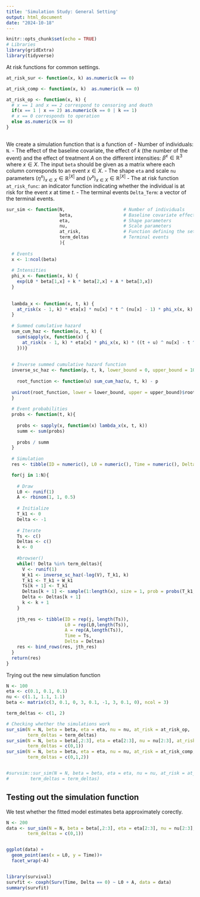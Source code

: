 ```yaml
---
title: 'Simulation Study: General Setting'
output: html_document
date: "2024-10-18"
---
```


```r
knitr::opts_chunk$set(echo = TRUE)
# Libraries
library(gridExtra)
library(tidyverse)
```

At risk functions for common settings.

```r
at_risk_sur <- function(x, k) as.numeric(k == 0)

at_risk_comp <- function(x, k)  as.numeric(k == 0)

at_risk_op <- function(x, k) {
  # x == 1 and x == 2 correspond to censoring and death
  if(x == 1 | x == 2) as.numeric(k == 0 | k == 1)
  # x == 0 corresponds to operation
  else as.numeric(k == 0)
}
 
```


We create a simulation function that is a function of
- Number of individuals: `N`.
- The effect of the baseline covariate, the effect of $k$ (the number of the event) and the effect of treatment $A$ on the different intensities: $\beta^x \in \mathbb{R}^{3}$ where $x \in X$. The input `beta` should be given as a matrix where each column corresponds to an event $x \in X$.
- The shape `eta` and scale `nu` parameters $(\eta^x)_{x \in X} \in \mathbb{R}^{|X|}$ and $(\nu^x)_{x \in X} \in \mathbb{R}^{|X|}$
- The at risk function `at_risk_func`: an indicator function indicating whether the individual is at risk for the event $x$ at time $t$.
- The terminal events `Delta_Term`: a vector of the terminal events.

```r
sur_sim <- function(N,                      # Number of individuals
                    beta,                   # Baseline covariate effects
                    eta,                    # Shape parameters
                    nu,                     # Scale parameters
                    at_risk,                # Function defining the setting
                    term_deltas             # Terminal events
                    ){
  
  # Events
  x <- 1:ncol(beta)
  
  # Intensities
  phi_x <- function(x, k) {
    exp(L0 * beta[1,x] + k * beta[2,x] + A * beta[3,x])
  }
  
  
  lambda_x <- function(x, t, k) {
    at_risk(x - 1, k) * eta[x] * nu[x] * t ^ (nu[x] - 1) * phi_x(x, k)
  } 
  
  # Summed cumulative hazard
  sum_cum_haz <- function(u, t, k) {
    sum(sapply(x, function(x) {
      at_risk(x - 1, k) * eta[x] * phi_x(x, k) * ((t + u) ^ nu[x] - t ^ nu[x])
    }))}
  
  
  # Inverse summed cumulative hazard function
  inverse_sc_haz <- function(p, t, k, lower_bound = 0, upper_bound = 100) {
    
    root_function <- function(u) sum_cum_haz(u, t, k) - p
    
  uniroot(root_function, lower = lower_bound, upper = upper_bound)$root
  }
  
  # Event probabilities
  probs <- function(t, k){
    
    probs <- sapply(x, function(x) lambda_x(x, t, k))
    summ <- sum(probs)
    
    probs / summ
  }
  
  # Simulation
  res <- tibble(ID = numeric(), L0 = numeric(), Time = numeric(), Delta = numeric(), A = numeric())

  for(j in 1:N){
    
    # Draw
    L0 <- runif(1)
    A <- rbinom(1, 1, 0.5)
    
    # Initialize
    T_k1 <- 0
    Delta <- -1
    
    # Iterate
    Ts <- c()
    Deltas <- c()
    k <- 0
    
    #browser()
    while(! Delta %in% term_deltas){
      V <- runif(1)
      W_k1 <- inverse_sc_haz(-log(V), T_k1, k)
      T_k1 <- T_k1 + W_k1
      Ts[k + 1] <- T_k1
      Deltas[k + 1] <- sample(1:length(x), size = 1, prob = probs(T_k1, k)) - 1
      Delta <- Deltas[k + 1]
      k <- k + 1
    }
    
    jth_res <- tibble(ID = rep(j, length(Ts)), 
                      L0 = rep(L0,length(Ts)),
                      A = rep(A,length(Ts)),
                      Time = Ts, 
                      Delta = Deltas) 
    res <- bind_rows(res, jth_res)
  }
  return(res)
}
```

Trying out the new simulation function

```r
N <- 100
eta <- c(0.1, 0.1, 0.1)
nu <- c(1.1, 1.1, 1.1)
beta <- matrix(c(3, 0.1, 0, 3, 0.1, -1, 3, 0.1, 0), ncol = 3)

term_deltas <- c(1, 2)

# Checking whether the simulations work
sur_sim(N = N, beta = beta, eta = eta, nu = nu, at_risk = at_risk_op, 
        term_deltas = term_deltas)
sur_sim(N = N, beta = beta[,2:3], eta = eta[2:3], nu = nu[2:3], at_risk = at_risk_sur, 
        term_deltas = c(0,1))
sur_sim(N = N, beta = beta, eta = eta, nu = nu, at_risk = at_risk_comp, 
        term_deltas = c(0,1,2))


#survsim::sur_sim(N = N, beta = beta, eta = eta, nu = nu, at_risk = at_risk_op, 
#        term_deltas = term_deltas)

```

## Testing out the simulation function

We test whether the fitted model estimates beta approximately corectly.

```r
N <- 200
data <- sur_sim(N = N, beta = beta[,2:3], eta = eta[2:3], nu = nu[2:3], at_risk = at_risk_sur, 
        term_deltas = c(0,1))


ggplot(data) +
  geom_point(aes(x = L0, y = Time))+
  facet_wrap(~A)


library(survival)
survfit <- coxph(Surv(Time, Delta == 0) ~ L0 + A, data = data)
summary(survfit)
```













